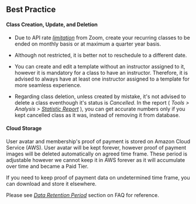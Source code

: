 ## Best Practice

#### Class Creation, Update, and Deletion

- Due to API rate _[limitation][1]_ from Zoom, create your recurring classes to be ended on monthly basis or at maximum a quarter year basis.

- Although not restricted, it is better not to reschedule to a different date.

- You can create and edit a template without an instructor assigned to it, however it is mandatory for a class to have an instructor.
  Therefore, it is advised to always have at least one instructor assigned to a template for more seamless experience.

- Regarding class deletion, unless created by mistake, it's not advised to delete a class eventhough it's status is _Cancelled_.
  In the report ( _Tools > Analysis > [Statistic Report][3]_ ), you can get accurate numbers only if you kept cancelled class as it was, instead of removing it from database.

#### Cloud Storage

User avatar and membership's proof of payment is stored on Amazon Cloud Service (AWS).
User avatar will be kept forever, however proof of payment images will be deleted automatically on agreed time frame.
These period is adjustable however we cannot keep it in AWS forever as it will accumulate over time and became a Paid Tier.

If you need to keep proof of payment data on undetermined time frame, you can download and store it elsewhere.

Please see _[Data Retention Period][2]_ section on FAQ for reference.

[1]: /faq#Limitation "View Known Limitation section"
[2]: /faq#Data_Retention_Period "View Data Retention Period section"
[3]: /tools/report

